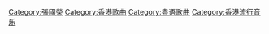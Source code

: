 [[Category:張國榮|Category:張國榮]]
[[Category:香港歌曲|Category:香港歌曲]]
[[Category:粤语歌曲|Category:粤语歌曲]]
[[Category:香港流行音乐|Category:香港流行音乐]]